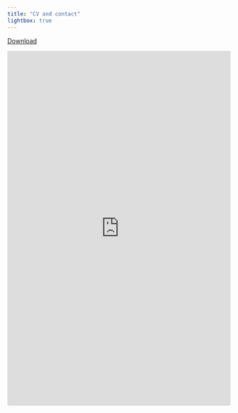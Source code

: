 ```yaml
---
title: "CV and contact"
lightbox: true
---
```


<!-- ::: {.container} -->

<!-- ::: {.sidebar} -->

<!-- ## Contact Information -->

<!-- ## Contact Information -->

<!-- - **Name:** Arthur Heim -->

<!-- - **Email:** arthur.heim@cnaf.fr -->

<!-- - **Phone:** +1 (123) 456-7890 -->

<!-- - **LinkedIn:** [Your LinkedIn Profile](https://www.linkedin.com/in/yourprofile) -->

<!-- - **GitHub:** [Your GitHub Profile](https://github.com/yourusername) -->

<!-- ::: -->

<!-- ::: {.main-content} -->

<!-- ### Resume -->

[Download \fa](https://raw.githubusercontent.com/arthurheim/Data_DrivenResume/main/ArthurHeim/AHeimPhD2024En/AHeimPhD2024En.pdf)

```{=html}
<iframe src="https://docs.google.com/viewer?url=https://raw.githubusercontent.com/arthurheim/Data_DrivenResume/main/ArthurHeim/AHeimPhD2024En/AHeimPhD2024En.pdf&embedded=true" style="width:100%; height:800px;" frameborder="0"></iframe>
```
<!-- ### Main fields of research -->

<!-- -   Public economics -->

<!-- -   Labour economics -->

<!-- -   Economics of education -->

<!-- -   Market design -->

<!-- ::: -->

<!-- ::: -->
